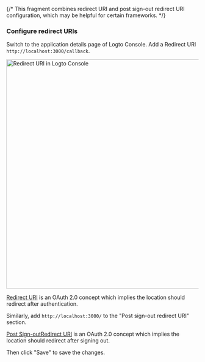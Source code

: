 {/* This fragment combines redirect URI and post sign-out redirect URI configuration, which may be helpful for certain frameworks. */}


### Configure redirect URIs

Switch to the application details page of Logto Console. Add a Redirect URI `http://localhost:3000/callback`.

<img alt="Redirect URI in Logto Console" src={redirectUriFigure} width="600px" />

[Redirect URI](https://www.oauth.com/oauth2-servers/redirect-uris/) is an OAuth 2.0 concept which implies the location should redirect after authentication.

Similarly, add `http://localhost:3000/` to the "Post sign-out redirect URI" section.

[Post Sign-outRedirect URI](https://openid.net/specs/openid-connect-rpinitiated-1_0.html#RPLogout) is an OAuth 2.0 concept which implies the location should redirect after signing out.

Then click "Save" to save the changes.
